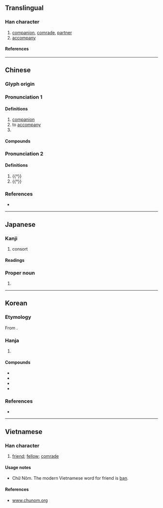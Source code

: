 {{also|件}}
{{character info}}
==Translingual==

===Han character===
{{Han char|rn=9|rad=人|as=05|sn=7|four=29250|canj=OFQ|ids=⿰亻半}}

# [[companion]], [[comrade]], [[partner]]
# [[accompany]]

====References====
{{Han ref|kx=0096.230|dkj=00475|dj=0205.090|hdz=10139.010|uh=4F34}}

----

==Chinese==
{{zh-forms}}

===Glyph origin===
{{Han etym}}

===Pronunciation 1===
{{zh-pron
|m=bàn
|c=bun6,pun5
|h=pfs=phân
|j=ban3
|mn=xm,zz,tw:phōaⁿ/qz:phǒaⁿ/xm,zz:pōaⁿ/xm,zz:poān/qz:phoǎn/tw:phoān
|mn_note=phōaⁿ/phǒaⁿ/pōaⁿ - vernacular; poān/phoǎn/phoān - literary
|mn-t=puan6
|mc=1
|oc=1,1
|cat=n,v,pn
}}

====Definitions====
{{zh-hanzi}}

# [[companion]]
# to [[accompany]]
# {{surname|zh}}

====Compounds====
{{zh-der|伴手|做伴|伴宿|伴娘|伴唱|伴星|伴材|伴等|夥伴|伴食|伴郎|作伴|伴食宰相|伙伴|伴奏|伴唱帶|伴當|伴哥|廝伴|伴唱機|伴隨|學伴|女伴|伴姑兒|伴大夜|伴讀|伴侶|呼朋引伴|同伴|伴送|伴食中書|偷偷伴伴|伴舞|伴同|伴姑|伴夥|伴唱影碟|伴侶動物|木伴哥|窩伴|火伴|男伴|相伴|玩伴|搭伴|旅伴|結伴|終身伴侶|館伴|舞伴|陪伴|良伴|遊伴|老伴}}

===Pronunciation 2===
{{zh-pron
|m=bàn,pàn
|mc=2
|oc=n,2
|cat=a,n
}}

====Definitions====
{{zh-hanzi}}

# {{†}} {{zh-used in|伴奐|[[relaxed]]; [[free]]; [[unrestrained]]}}
# {{†}} {{zh-alt-form|畔|[[side]]}}

===References===
* {{R:yue:Hanzi}}

----

==Japanese==

===Kanji===
{{ja-kanji|grade=c|rs=人05}}

# consort

====Readings====
{{ja-readings
|goon=ばん
|kanon=はん
|kun=ともな-う<ともな-ふ, とも-
}}

===Proper noun===
{{ja-pos|proper|ばん}}

# {{surname|ja|sort=はん'}}

----

==Korean==

===Etymology===
From {{der|ko|ltc|-}} {{ltc-l|伴|id=1}}. {{hanja-hunmong|반〯|pan|人類#중03A}}

===Hanja===
{{ko-hanja-search}}
{{ko-hanja|짝|반}}

# {{hanja form of|반|[[companion]]}}

====Compounds====
{{der-top|Compounds}}
* {{ko-l|수반|[[accompaniment]]|隨伴}}
* {{ko-l|동반|[[accompaniment]]|同伴}}
* {{ko-l|반려|[[partner]]; [[companion]]|伴侶}}
* {{ko-l|반주|{{q|music}} [[accompaniment]]|伴奏}}
{{der-bottom}}

===References===
* {{R:hanjadoc|206}}

----

==Vietnamese==

===Han character===
{{vi-readings|reading=[[bạn]]|rs=人05}}

# [[friend]]; [[fellow]]; [[comrade]]

====Usage notes====
* Chữ Nôm. The modern Vietnamese word for friend is [[bạn]].

====References====
* [http://www.chunom.org/pages/伴 www.chunom.org]